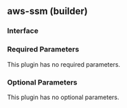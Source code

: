 ## aws-ssm (builder)

### Interface

### Required Parameters

This plugin has no required parameters.

### Optional Parameters

This plugin has no optional parameters.
